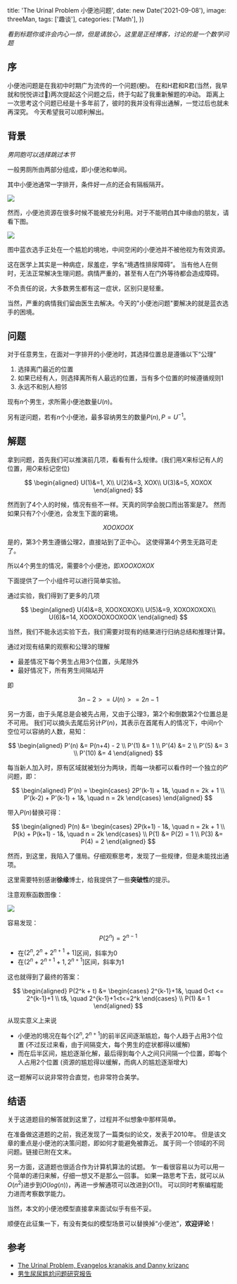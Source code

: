 
  title: 'The Urinal Problem 小便池问题',
  date: new Date('2021-09-08'),
  image: threeMan,
  tags: ['趣谈'],
  categories: ['Math'],
})

_看到标题你或许会内心一惊，但是请放心，这里是正经博客，讨论的是一个数学问题_

## 序

小便池问题是在我初中时期广为流传的一个问题(梗)。
在和H君和R君(当然，我早就和悦悦讲过🙂)两次提起这个问题之后，终于勾起了我重新解题的冲动。
距离上一次思考这个问题已经是十多年前了，彼时的我并没有得出通解，一觉过后也就未再深究。
今天希望我可以顺利解出。

## 背景

_男同胞可以选择跳过本节_

一般男厕所由两部分组成，即小便池和单间。

其中小便池通常一字排开，条件好一点的还会有隔板隔开。

<Image src={urinal}/>

然而，小便池资源在很多时候不能被充分利用。对于不能明白其中缘由的朋友，请看下图。

<Image src={threeMan}/>

图中蓝衣选手正处在一个尴尬的境地，中间空闲的小便池并不被他视为有效资源。

这在医学上其实是一种病症，尿羞症，学名“境遇性排尿障碍”。
当有他人在侧时，无法正常解决生理问题。病情严重的，甚至有人在门外等待都会造成障碍。

不负责任的说，大多数男生都有这一症状，区别只是轻重。

当然，严重的病情我们留由医生去解决。今天的"小便池问题"要解决的就是蓝衣选手的困境。

## 问题

对于任意男生，在面对一字排开的小便池时，其选择位置总是遵循以下“公理”

1. 选择离门最近的位置
2. 如果已经有人，则选择离所有人最远的位置，当有多个位置的时候遵循规则1
3. 永远不和别人相邻

现有$n$个男生，求所需小便池数量$U(n)$。

另有逆问题，若有$n$个小便池，最多容纳男生的数量$P(n), P=U^{-1}$。

## 解题

拿到问题，首先我们可以推演前几项，看看有什么规律。(我们用$X$来标记有人的位置，用$O$来标记空位)

$$
\begin{aligned}
U(1)&=1, X\\
U(2)&=3, XOX\\
U(3)&=5, XOXOX
\end{aligned}
$$

然而到了4个人的时候，情况有些不一样。天真的同学会脱口而出答案是7。
然而如果只有7个小便池，会发生下面的窘境。

$$
XOOXOOX
$$

是的，第3个男生遵循公理2，直接站到了正中心。
这使得第4个男生无路可走了。

所以4个男生的情况，需要8个小便池，即$XOOXOXOX$

下面提供了一个小组件可以进行简单实验。

<div className={'mb-2 mx-auto'}>
  <Urinal/>
</div>

通过实验，我们得到了更多的几项

$$
\begin{aligned}
U(4)&=8, XOOXOXOX\\
U(5)&=9, XOXOXOXOX\\
U(6)&=14, XOOXOOXOOXOOX
\end{aligned}
$$

当然，我们不能永远实验下去，我们需要对现有的结果进行归纳总结和推理计算。

通过对现有结果的观察和公理3的理解

- 最差情况下每个男生占用3个位置，头尾除外
- 最好情况下，所有男生间隔站开

即

$$
3n - 2 >= U(n) >= 2n - 1
$$

另一方面，由于头尾总是会被先占用，又由于公理3，第2个和倒数第2个位置总是不可用。
我们可以摘头去尾后另计$P'(n)$，其表示在首尾有人的情况下，中间n个空位可以容纳的人数，易知：

$$
\begin{aligned}
P'(n) &= P(n+4) - 2 \\
P'(1) &= 1 \\
P'(4) &= 2 \\
P'(5) &= 3 \\
P'(10) &= 4
\end{aligned}
$$

每当新人加入时，原有区域就被划分为两块，而每一块都可以看作时一个独立的$P'$问题，即：

$$
\begin{aligned}
P'(n) = \begin{cases}
2P'(k-1) + 1&, \quad n = 2k + 1 \\
P'(k-2) + P'(k-1) + 1&, \quad n = 2k
\end{cases}
\end{aligned}
$$

带入$P(n)$替换可得：

$$
\begin{aligned}
P(n) &= \begin{cases}
2P(k+1) - 1&, \quad n = 2k + 1 \\
P(k) + P(k+1) - 1&, \quad n = 2k
\end{cases} \\
P(1) &= P(2) = 1 \\
P(3) &= P(4) = 2
\end{aligned}
$$

然而，到这里，我陷入了僵局。仔细观察思考，发现了一些规律，但是未能找出通项。

这里需要特别感谢**徐缘**博士，给我提供了一些**突破性**的提示。

注意观察函数图像：

<Image src={chart}/>

容易发现：

$$
P(2^n)=2^{n-1}
$$

- 在$(2^n, 2^n + 2^{n+1} + 1]$区间，斜率为0
- 在$(2^n + 2^{n+1} + 1,2^{n+1}]$区间，斜率为1

这也就得到了最终的答案：

$$
\begin{aligned}
P(2^k + t) &= \begin{cases}
2^{k-1}+1&, \quad   0<t <= 2^{k-1}+1 \\
t&, \quad 2^{k-1}+1<t<=2^k
\end{cases} \\
P(1) &= 1
\end{aligned}
$$

从现实意义上来说

- 小便池的境况在每个$[2^n, 2^{n+1}]$的前半区间逐渐尴尬，每个人趋于占用3个位置 (不过反过来看，由于间隔变大，每个男生的症状都得以缓解)
- 而在后半区间，尴尬逐渐化解，最后得到每个人之间只间隔一个位置，即每个人占用2个位置 (资源的尴尬得以缓解，而病人的尴尬逐渐增大)

这一题解可以说非常符合直觉，也非常符合美学。

## 结语

关于这道题目的解答就到这里了，过程并不似想象中那样简单。

在准备做这道题的之前，我还发现了一篇类似的论文，发表于2010年。
但是该文章的重点是小便池的决策问题，即如何才能避免被靠近。
属于同一个领域的不同问题。链接已附在文末。

另一方面，这道题也很适合作为计算机算法的试题。
乍一看很容易以为可以用一个简单的递归来解，仔细一想又不是那么一回事。
如果一路思考下去，就可以从$O(n^2)$进步到$O(log(n))$，再进一步解通项可以改进到$O(1)$。
可以同时考察编程能力进而考察数学能力。

当然，本文的小便池模型直接拿来面试似乎有些不妥。

顺便在此征集一下，有没有类似的模型场景可以替换掉“小便池”，**欢迎评论**！

## 参考

- [The Urinal Problem, Evangelos kranakis and Danny krizanc](https://people.scs.carleton.ca/~kranakis/Papers/urinal.pdf)
- [男生尿尿尴尬问题研究报告](https://www.thepaper.cn/newsDetail_forward_12190712)
